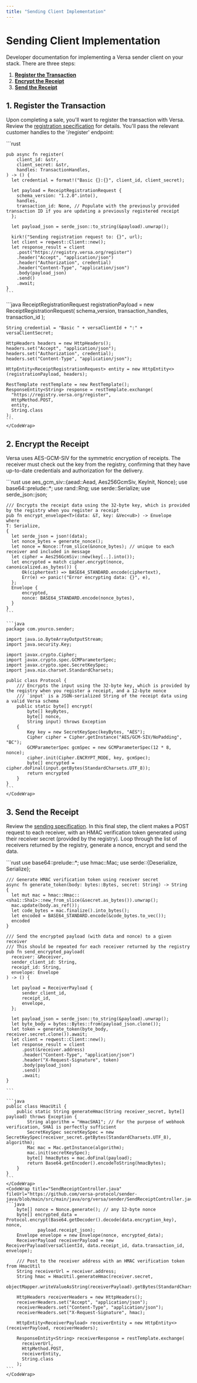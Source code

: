 ```yaml
---
title: "Sending Client Implementation"
---
```


# Sending Client Implementation

Developer documentation for implementing a Versa sender client on your stack. There are three steps:

1. **[Register the Transaction](#1-register-the-transaction)**
2. **[Encrypt the Receipt](#2-encrypt-the-receipt)**
3. **[Send the Receipt](#3-send-the-receipt)**

## 1. Register the Transaction

Upon completing a sale, you'll want to register the transaction with Versa. Review the [registration specification](/sending#1-register-the-transaction) for details. You'll pass the relevant customer handles to the '/register' endpoint:

<TabGroup>
  <Tab title="Rust">
    ```rust

    pub async fn register(
        client_id: &str,
        client_secret: &str,
        handles: TransactionHandles,
    ) -> () {
      let credential = format!("Basic {}:{}", client_id, client_secret);

      let payload = ReceiptRegistrationRequest {
        schema_version: "1.2.0".into(),
        handles,
        transaction_id: None, // Populate with the previously provided transaction ID if you are updating a previously registered receipt
      };

      let payload_json = serde_json::to_string(&payload).unwrap();

      kirk!("Sending registration request to: {}", url);
      let client = reqwest::Client::new();
      let response_result = client
        .post("https://registry.versa.org/register")
        .header("Accept", "application/json")
        .header("Authorization", credential)
        .header("Content-Type", "application/json")
        .body(payload_json)
        .send()
        .await;
    }
    ```

  </Tab>
  <Tab title="Java">
    <CodeWrap title="SendReceiptController.java" fileUrl="https://github.com/versa-protocol/sender-java/blob/main/src/main/java/org/versa/sender/SendReceiptController.java">
    ```java
    ReceiptRegistrationRequest registrationPayload = new ReceiptRegistrationRequest(
      schema_version,
      transaction_handles,
      transaction_id
    );

    String credential = "Basic " + versaClientId + ":" + versaClientSecret;

    HttpHeaders headers = new HttpHeaders();
    headers.set("Accept", "application/json");
    headers.set("Authorization", credential);
    headers.set("Content-Type", "application/json");

    HttpEntity<ReceiptRegistrationRequest> entity = new HttpEntity<>(registrationPayload, headers);

    RestTemplate restTemplate = new RestTemplate();
    ResponseEntity<String> response = restTemplate.exchange(
      "https://registry.versa.org/register",
      HttpMethod.POST,
      entity,
      String.class
    );
    ```
    </CodeWrap>

  </Tab>
</TabGroup>

## 2. Encrypt the Receipt

Versa uses AES-GCM-SIV for the symmetric encryption of receipts. The receiver must check out the key from the registry, confirming that they have up-to-date credentials and authorization for the delivery.

<TabGroup>
  <Tab title="Rust">
    ```rust
    use aes_gcm_siv::{aead::Aead, Aes256GcmSiv, KeyInit, Nonce};
    use base64::prelude::*;
    use rand::Rng;
    use serde::Serialize;
    use serde_json::json;

    /// Encrypts the receipt data using the 32-byte key, which is provided by the registry when you register a receipt
    pub fn encrypt_envelope<T>(data: &T, key: &Vec<u8>) -> Envelope
    where
    T: Serialize,
    {
      let serde_json = json!(data);
      let nonce_bytes = generate_nonce();
      let nonce = Nonce::from_slice(&nonce_bytes); // unique to each receiver and included in message
      let cipher = Aes256GcmSiv::new(key[..].into());
      let encrypted = match cipher.encrypt(nonce, canonicalized.as_bytes()) {
          Ok(ciphertext) => BASE64_STANDARD.encode(ciphertext),
          Err(e) => panic!("Error encrypting data: {}", e),
      };
      Envelope {
          encrypted,
          nonce: BASE64_STANDARD.encode(nonce_bytes),
      }
    }
    ```

  </Tab>
  <Tab title="Java">
      <CodeWrap title="Protocol.java" fileUrl="https://github.com/versa-protocol/sender-java/blob/main/src/main/java/org/versa/sender/Protocol.java">

    ```java
    package com.yourco.sender;

    import java.io.ByteArrayOutputStream;
    import java.security.Key;

    import javax.crypto.Cipher;
    import javax.crypto.spec.GCMParameterSpec;
    import javax.crypto.spec.SecretKeySpec;
    import java.nio.charset.StandardCharsets;

    public class Protocol {
        /// Encrypts the input using the 32-byte key, which is provided by the registry when you register a receipt, and a 12-byte nonce
        /// `input` is a JSON-serialized String of the receipt data using a valid Versa schema
        public static byte[] encrypt(
            byte[] keyBytes,
            byte[] nonce,
            String input) throws Exception
        {
            Key key = new SecretKeySpec(keyBytes, "AES");
            Cipher cipher = Cipher.getInstance("AES/GCM-SIV/NoPadding", "BC");
            GCMParameterSpec gcmSpec = new GCMParameterSpec(12 * 8, nonce);
            cipher.init(Cipher.ENCRYPT_MODE, key, gcmSpec);
            byte[] encrypted =  cipher.doFinal(input.getBytes(StandardCharsets.UTF_8));
            return encrypted
        }
    }
    ```
    </CodeWrap>

  </Tab>
</TabGroup>

## 3. Send the Receipt

Review the [sending specification](/sending#3-send-the-receipt). In this final step, the client makes a POST request to each receiver, with an HMAC verification token generated using their receiver secret (provided by the registry). Loop through the list of receivers returned by the registry, generate a nonce, encrypt and send the data.

<TabGroup>
  <Tab title="Rust">
    ```rust
    use base64::prelude::*;
    use hmac::Mac;
    use serde::{Deserialize, Serialize};

    /// Generate HMAC verification token using receiver secret
    async fn generate_token(body: bytes::Bytes, secret: String) -> String {
      let mut mac = hmac::Hmac::<sha1::Sha1>::new_from_slice(&secret.as_bytes()).unwrap();
      mac.update(body.as_ref());
      let code_bytes = mac.finalize().into_bytes();
      let encoded = BASE64_STANDARD.encode(&code_bytes.to_vec());
      encoded
    }

    /// Send the encrypted payload (with data and nonce) to a given receiver
    /// This should be repeated for each receiver returned by the registry
    pub fn send_encrypted_payload(
      receiver: &Receiver,
      sender_client_id: String,
      receipt_id: String,
      envelope: Envelope
    ) -> () {

      let payload = ReceiverPayload {
          sender_client_id,
          receipt_id,
          envelope,
      };

      let payload_json = serde_json::to_string(&payload).unwrap();
      let byte_body = bytes::Bytes::from(payload_json.clone());
      let token = generate_token(byte_body, receiver.secret.clone()).await;
      let client = reqwest::Client::new();
      let response_result = client
          .post(&receiver.address)
          .header("Content-Type", "application/json")
          .header("X-Request-Signature", token)
          .body(payload_json)
          .send()
          .await;
    }

    ```

  </Tab>
  <Tab title="Java">
    <CodeWrap title="HmacUtil.java" fileUrl="https://github.com/versa-protocol/sender-java/blob/main/src/main/java/org/versa/sender/HmacUtil.java">

    ```java
    public class HmacUtil {
        public static String generateHmac(String receiver_secret, byte[] payload) throws Exception {
            String algorithm = "HmacSHA1"; // For the purpose of webhook verification, SHA1 is perfectly sufficient
            SecretKeySpec secretKeySpec = new SecretKeySpec(receiver_secret.getBytes(StandardCharsets.UTF_8), algorithm);
            Mac mac = Mac.getInstance(algorithm);
            mac.init(secretKeySpec);
            byte[] hmacBytes = mac.doFinal(payload);
            return Base64.getEncoder().encodeToString(hmacBytes);
        }
    }
    ```
    </CodeWrap>
    <CodeWrap title="SendReceiptController.java" fileUrl="https://github.com/versa-protocol/sender-java/blob/main/src/main/java/org/versa/sender/SendReceiptController.java">
    ```java
        byte[] nonce = Nonce.generate(); // any 12-byte nonce
        byte[] encrypted_data = Protocol.encrypt(Base64.getDecoder().decode(data.encryption_key), nonce,
                payload.receipt_json);
        Envelope envelope = new Envelope(nonce, encrypted_data);
        ReceiverPayload receiverPayload = new ReceiverPayload(versaClientId, data.receipt_id, data.transaction_id, envelope);

        /// Post to the receiver address with an HMAC verification token from HmacUtil
        String receiverUrl = receiver.address;
        String hmac = HmacUtil.generateHmac(receiver.secret,
                objectMapper.writeValueAsString(receiverPayload).getBytes(StandardCharsets.UTF_8));

        HttpHeaders receiverHeaders = new HttpHeaders();
        receiverHeaders.set("Accept", "application/json");
        receiverHeaders.set("Content-Type", "application/json");
        receiverHeaders.set("X-Request-Signature", hmac);

        HttpEntity<ReceiverPayload> receiverEntity = new HttpEntity<>(receiverPayload, receiverHeaders);

        ResponseEntity<String> receiverResponse = restTemplate.exchange(
          receiverUrl,
          HttpMethod.POST,
          receiverEntity,
          String.class
        );
    ```
    </CodeWrap>

  </Tab>
</TabGroup>
